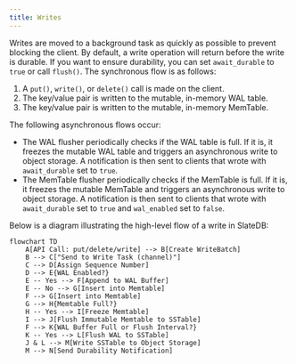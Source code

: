 ```yaml
---
title: Writes
---
```


Writes are moved to a background task as quickly as possible to prevent blocking the client. By default, a write operation will return before the write is durable. If you want to ensure durability, you can set `await_durable` to `true` or call `flush()`. The synchronous flow is as follows:

1. A `put()`, `write()`, or `delete()` call is made on the client.
2. The key/value pair is written to the mutable, in-memory WAL table.
3. The key/value pair is written to the mutable, in-memory MemTable.

The following asynchronous flows occur:

- The WAL flusher periodically checks if the WAL table is full. If it is, it freezes the mutable WAL table and triggers an asynchronous write to object storage. A notification is then sent to clients that wrote with `await_durable` set to `true`.
- The MemTable flusher periodically checks if the MemTable is full. If it is, it freezes the mutable MemTable and triggers an asynchronous write to object storage. A notification is then sent to clients that wrote with `await_durable` set to `true` and `wal_enabled` set to `false`.

Below is a diagram illustrating the high-level flow of a write in SlateDB:

```mermaid
flowchart TD
    A[API Call: put/delete/write] --> B[Create WriteBatch]
    B --> C["Send to Write Task (channel)"]
    C --> D[Assign Sequence Number]
    D --> E{WAL Enabled?}
    E -- Yes --> F[Append to WAL Buffer]
    E -- No --> G[Insert into Memtable]
    F --> G[Insert into Memtable]
    G --> H{Memtable Full?}
    H -- Yes --> I[Freeze Memtable]
    I --> J[Flush Immutable Memtable to SSTable]
    F --> K{WAL Buffer Full or Flush Interval?}
    K -- Yes --> L[Flush WAL to SSTable]
    J & L --> M[Write SSTable to Object Storage]
    M --> N[Send Durability Notification]
```
